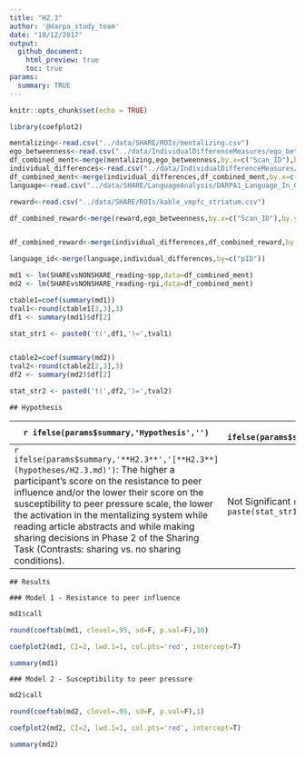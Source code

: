 ---
title: "H2.3"
author: '@darpa_study_team'
date: "10/12/2017"
output: 
  github_document:
    html_preview: true
    toc: true
params:
  summary: TRUE
---

```{r, include=FALSE}
knitr::opts_chunk$set(echo = TRUE)

library(coefplot2)

```

```{r include=FALSE, ECHO=FALSE}
mentalizing<-read.csv("../data/SHARE/ROIs/mentalizing.csv")
ego_betweenness<-read.csv("../data/IndividualDifferenceMeasures/ego_betweeness_groups.csv")
df_combined_ment<-merge(mentalizing,ego_betweenness,by.x=c("Scan_ID"),by.y=c("pID"))
individual_differences<-read.csv("../data/IndividualDifferenceMeasures/DARPA1_Complete_Survey_Data_Scales_updated.csv")
df_combined_ment<-merge(individual_differences,df_combined_ment,by.x=c("pID"),by.y=c("Scan_ID"))
language<-read.csv("../data/SHARE/LanguageAnalysis/DARPA1_Language_In_Out_LIWC.csv")

reward<-read.csv("../data/SHARE/ROIs/kable_vmpfc_striatum.csv")

df_combined_reward<-merge(reward,ego_betweenness,by.x=c("Scan_ID"),by.y=c("pID"))


df_combined_reward<-merge(individual_differences,df_combined_reward,by.x=c("pID"),by.y=c("Scan_ID"))

language_id<-merge(language,individual_differences,by=c("pID"))
```



```{r, echo=FALSE}

md1 <- lm(SHAREvsNONSHARE_reading~spp,data=df_combined_ment)
md2 <- lm(SHAREvsNONSHARE_reading~rpi,data=df_combined_ment)

ctable1=coef(summary(md1))
tval1<-round(ctable1[2,3],3)
df1 <- summary(md1)$df[2]

stat_str1 <- paste0('t(',df1,')=',tval1)


ctable2=coef(summary(md2))
tval2<-round(ctable2[2,3],3)
df2 <- summary(md2)$df[2]

stat_str2 <- paste0('t(',df2,')=',tval2)
```


```{asis eval=params$summary}

## Hypothesis

```


| `r ifelse(params$summary,'Hypothesis','') ` |  `r ifelse(params$summary,'Result','') ` |
| --------------------------------------------------- | --- |
| `r ifelse(params$summary,'**H2.3**','[**H2.3**](hypotheses/H2.3.md)')`: The higher a participant’s score on the resistance to peer influence and/or the lower their score on the susceptibility to peer pressure scale, the lower the activation in the mentalizing system while reading article abstracts and while making sharing decisions in Phase 2 of the Sharing Task (Contrasts: sharing vs. no sharing conditions). | Not Significant `r paste(stat_str1,stat_str2)` |



```{asis, eval=params$summary}
## Results

### Model 1 - Resistance to peer influence

```


```{r, echo=FALSE, eval=params$summary}

md1$call

round(coeftab(md1, clevel=.95, sd=F, p.val=F),10)

coefplot2(md1, CI=2, lwd.1=1, col.pts='red', intercept=T)
```


```{r, echo=FALSE, eval=params$summary}
summary(md1)
```



```{asis, eval=params$summary}

### Model 2 - Susceptibility to peer pressure

```


```{r, echo=FALSE, eval=params$summary}
md2$call

round(coeftab(md2, clevel=.95, sd=F, p.val=F),1)

coefplot2(md2, CI=2, lwd.1=1, col.pts='red', intercept=T)
```


```{r, echo=FALSE, eval=params$summary}
summary(md2)
```
